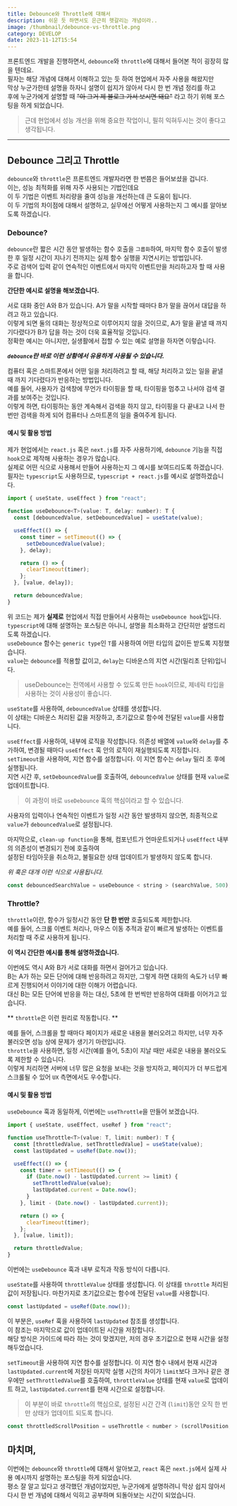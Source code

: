 ```yaml
---
title: Debounce와 Throttle에 대해서
description: 쉬운 듯 하면서도 은근히 헷갈리는 개념이라..
image: /thumbnail/debounce-vs-throttle.png
category: DEVELOP
date: 2023-11-12T15:54
---
```


프론트엔드 개발을 진행하면서, `debounce`와 `throttle`에 대해서 들어본 적이 굉장히 많을 텐데요.<br/>
필자는 해당 개념에 대해서 이해하고 있는 듯 하여 현업에서 자주 사용을 해왔지만<br/>
막상 누군가한테 설명을 하자니 설명이 쉽지가 않아서 다시 한 번 개념 정리를 하고<br/>
후에 누군가에게 설명할 때 ~~"아 그거 제 블로그 가서 보시면 돼요"~~ 라고 하기 위해 포스팅을 하게 되었습니다.<br/>

> 근데 현업에서 성능 개선을 위해 중요한 작업이니, 필히 익혀두시는 것이 좋다고 생각됩니다.

---

## Debounce 그리고 Throttle

`debounce`와 `throttle`은 프론트엔드 개발자라면 한 번쯤은 들어보셨을 겁니다.<br/>
이는, 성능 최적화를 위해 자주 사용되는 기법인데요<br/>
이 두 기법은 이벤트 처리량을 줄여 성능을 개선하는데 큰 도움이 됩니다.<br/>
이 두 기법의 차이점에 대해서 설명하고, 실무에선 어떻게 사용하는지 그 예시를 알아보도록 하겠습니다.

### Debounce?

`debounce`란 짧은 시간 동안 발생하는 함수 호출을 `그룹화`하여, 마지막 함수 호출이 발생한 후 일정 시간이 지나기 전까지는 실제 함수 실행을 지연시키는 방법입니다.<br/>
주로 검색어 입력 같이 연속적인 이벤트에서 마지막 이벤트만을 처리하고자 할 때 사용을 합니다.<br/>

**간단한 예시로 설명을 해보겠습니다.**<br/>

서로 대화 중인 A와 B가 있습니다. A가 말을 시작할 때마다 B가 말을 끊어서 대답을 하려고 하고 있습니다.<br/>
이렇게 되면 둘의 대화는 정상적으로 이루어지지 않을 것이므로, A가 말을 끝낼 때 까지 기다렸다가 B가 답을 하는 것이 더욱 효율적일 것입니다.<br/>
정확한 예시는 아니지만, 실생활에서 접할 수 있는 예로 설명을 하자면 이렇습니다.<br/>

**_`debounce`란 바로 이런 상황에서 유용하게 사용될 수 있습니다._**<br/>

컴퓨터 혹은 스마트폰에서 어떤 일을 처리하려고 할 때, 해당 처리하고 있는 일을 끝낼 때 까지 기다렸다가 반응하는 방법입니다.<br/>
예를 들어, 사용자가 검색창에 무언가 타이핑을 할 때, 타이핑을 멈추고 나서야 검색 결과를 보여주는 것입니다.<br/>
이렇게 하면, 타이핑하는 동안 계속해서 검색을 하지 않고, 타이핑을 다 끝내고 나서 한 번만 검색을 하게 되어 컴퓨터나 스마트폰의 일을 줄여주게 됩니다.<br/>

#### 예시 및 활용 방법

제가 현업에서는 `react.js` 혹은 `next.js`를 자주 사용하기에, `debounce` 기능을 직접 `hook`으로 제작해 사용하는 경우가 많습니다.<br/>
실제로 어떤 식으로 사용해서 만들어 사용하는지 그 예시를 보여드리도록 하겠습니다.<br/>
필자는 `typescript`도 사용하므로, `typescript + react.js`를 예시로 설명하겠습니다.<br/>

```jsx
import { useState, useEffect } from "react";

function useDebounce<T>(value: T, delay: number): T {
  const [debouncedValue, setDebouncedValue] = useState(value);

  useEffect(() => {
    const timer = setTimeout(() => {
      setDebouncedValue(value);
    }, delay);

    return () => {
      clearTimeout(timer);
    };
  }, [value, delay]);

  return debouncedValue;
}
```

위 코드는 제가 **실제로** 현업에서 직접 만들어서 사용하는 `useDebounce hook`입니다.<br/>
`typescript`에 대해 설명하는 포스팅은 아니니, 설명을 최소화하고 간단히만 설명드리도록 하겠습니다.<br/>
`useDebounce` 함수는 `generic type`인 `T`를 사용하여 어떤 타입의 값이든 받도록 지정했습니다.<br/>
`value`는 `debounce`를 적용할 값이고, `delay`는 디바운스의 지연 시간(밀리초 단위)입니다.

> useDebounce는 전역에서 사용할 수 있도록 만든 `hook`이므로, 제네릭 타입을 사용하는 것이 사용성이 좋습니다.

`useState`를 사용하여, `debouncedValue` 상태를 생성합니다.<br/>
이 상태는 디바운스 처리된 값을 저장하고, 초기값으로 함수에 전달된 `value`를 사용합니다.<br/>

`useEffect`를 사용하여, 내부에 로직을 작성합니다. 의존성 배열에 `value`와 `delay`를 추가하여, 변경될 때마다 `useEffect` 훅 안의 로직이 재실행되도록 지정합니다.<br/>
`setTimeout`을 사용하여, 지연 함수를 설정합니다. 이 지연 함수는 `delay` 밀리 초 후에 실행됩니다.<br/>
지연 시간 후, `setDebouncedValue`를 호출하여, `debouncedValue` 상태를 현재 `value`로 업데이트합니다.<br/>

> 이 과정이 바로 `useDebounce` 훅의 핵심이라고 할 수 있습니다.

사용자의 입력이나 연속적인 이벤트가 일정 시간 동안 발생하지 않으면, 최종적으로 `value`가 `debouncedValue`로 설정됩니다.<br/>

마지막으로, `clean-up function`을 통해, 컴포넌트가 언마운트되거나 `useEffect` 내부의 의존성이 변경되기 전에 호출하여<br/>
설정된 타임아웃을 취소하고, 불필요한 상태 업데이트가 발생하지 않도록 합니다.<br/>

_위 훅은 대개 이런 식으로 사용됩니다._

```jsx
const debouncedSearchValue = useDebounce < string > (searchValue, 500);
```

### Throttle?

`throttle`이란, 함수가 일정시간 동안 **단 한 번만** 호출되도록 제한합니다.<br/>
예를 들어, 스크롤 이벤트 처리나, 마우스 이동 추적과 같이 빠르게 발생하는 이벤트를 처리할 때 주로 사용하게 됩니다.<br/>

**이 역시 간단한 예시를 통해 설명하겠습니다.**<br/>

이번에도 역시 A와 B가 서로 대화를 하면서 걸어가고 있습니다.<br/>
B는 A가 하는 모든 단어에 대해 반응하려고 하지만, 그렇게 하면 대화의 속도가 너무 빠르게 진행되어서 이야기에 대한 이해가 어렵습니다.<br/>
대신 B는 모든 단어에 반응을 하는 대신, 5초에 한 번씩만 반응하여 대화를 이어가고 있습니다.<br/>

** `throttle`은 이런 원리로 작동합니다. **<br/>

예를 들어, 스크롤을 할 때마다 페이지가 새로운 내용을 불러오려고 하지만, 너무 자주 불러오면 성능 상에 문제가 생기기 마련입니다.<br/>
`throttle`을 사용하면, 일정 시간(예를 들어, 5초)이 지날 때만 새로운 내용을 불러오도록 제한할 수 있습니다.<br/>
이렇게 처리하면 서버에 너무 많은 요청을 보내는 것을 방지하고, 페이지가 더 부드럽게 스크롤될 수 있어 `UX` 측면에서도 우수합니다.<br/>

#### 예시 및 활용 방법

`useDebounce` 훅과 동일하게, 이번에는 `useThrottle`을 만들어 보겠습니다.<br/>

```jsx
import { useState, useEffect, useRef } from "react";

function useThrottle<T>(value: T, limit: number): T {
  const [throttledValue, setThrottledValue] = useState(value);
  const lastUpdated = useRef(Date.now());

  useEffect(() => {
    const timer = setTimeout(() => {
      if (Date.now() - lastUpdated.current >= limit) {
        setThrottledValue(value);
        lastUpdated.current = Date.now();
      }
    }, limit - (Date.now() - lastUpdated.current));

    return () => {
      clearTimeout(timer);
    };
  }, [value, limit]);

  return throttledValue;
}
```

이번에는 `useDebounce` 훅과 내부 로직과 작동 방식이 다릅니다.<br/>

`useState`를 사용하여 `throttleValue` 상태를 생성합니다. 이 상태를 `throttle` 처리된 값이 저장됩니다. 마찬가지로 초기값으로는 함수에 전달된 `value`를 사용합니다.<br/>

```jsx
const lastUpdated = useRef(Date.now());
```

이 부분은, `useRef` 훅을 사용하여 `lastUpdated` 참조를 생성합니다.<br/>
이 참조는 마지막으로 값이 업데이트된 시간을 저장합니다.<br/>
해당 방식은 가이드에 따라 하는 것이 맞겠지만, 저의 경우 초기값으로 현재 시간을 설정해두었습니다.<br/>

`setTimeout`을 사용하여 지연 함수를 설정합니다. 이 지연 함수 내에서 현재 시간과 `lastUpdated.current`에 저장된 마지막 실행 시간의 차이가 `limit`보다 크거나 같은 경우에만 `setThrottledValue`를 호출하여, `throttleValue` 상태를 현재 `value`로 업데이트 하고, `lastUpdated.current`를 현재 시간으로 설정합니다.<br/>

> 이 부분이 바로 `throttle`의 핵심으로, 설정된 시간 간격 (`limit`)동안 오직 한 번만 상태가 업데이트 되도록 합니다.

```jsx
const throttledScrollPosition = useThrottle < number > (scrollPosition, 200);
```

## 마치며,

이번에는 `debounce`와 `throttle`에 대해서 알아보고, `react` 혹은 `next.js`에서 실제 사용 예시까지 설명하는 포스팅을 하게 되었습니다.<br/>
평소 잘 알고 있다고 생각했던 개념이었지만, 누군가에게 설명하려니 막상 쉽지 않아서 다시 한 번 개념에 대해서 익히고 공부하며 되돌아보는 시간이 되었습니다.
